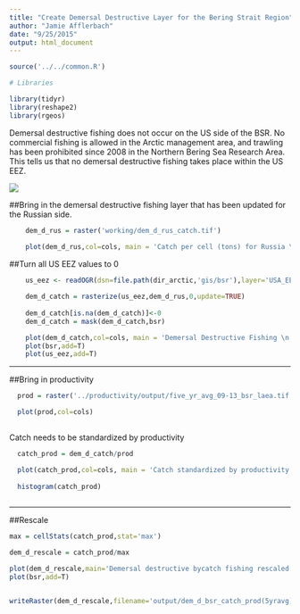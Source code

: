 ---
title: "Create Demersal Destructive Layer for the Bering Strait Region"
author: "Jamie Afflerbach"
date: "9/25/2015"
output: html_document
---
```{r setup, warning=F,message=F}

source('../../common.R')

# Libraries

library(tidyr)
library(reshape2)
library(rgeos)
```

Demersal destructive fishing does not occur on the US side of the BSR. No commercial fishing is allowed in the Arctic management area, and trawling has been prohibited since 2008 in the Northern Bering Sea Research Area. This tells us that no demersal destructive fishing takes place within the US EEZ.

![](./images/US_AK_mpas.png)


##Bring in the demersal destructive fishing layer that has been updated for the Russian side.
```{r, warning=F,message=F}

    dem_d_rus = raster('working/dem_d_rus_catch.tif')
    
    plot(dem_d_rus,col=cols, main = 'Catch per cell (tons) for Russia \n updated with SAUP data')
```

##Turn all US EEZ values to 0
```{r US to zero, message=F,warning=F}
    
    us_eez <- readOGR(dsn=file.path(dir_arctic,'gis/bsr'),layer='USA_EEZ',verbose=F)

    dem_d_catch = rasterize(us_eez,dem_d_rus,0,update=TRUE)
    
    dem_d_catch[is.na(dem_d_catch)]<-0
    dem_d_catch = mask(dem_d_catch,bsr)

    plot(dem_d_catch,col=cols, main = 'Demersal Destructive Fishing \n Catch (tons) per cell')
    plot(bsr,add=T)
    plot(us_eez,add=T)

```  

***  

##Bring in productivity

```{r,message=F,warning=F}
    
  prod = raster('../productivity/output/five_yr_avg_09-13_bsr_laea.tif')

  plot(prod,col=cols)
    
```

Catch needs to be standardized by productivity
```{r,message=F,warning=F}

  catch_prod = dem_d_catch/prod

  plot(catch_prod,col=cols, main = 'Catch standardized by productivity')
  
  histogram(catch_prod)
  
```  

***  

##Rescale

```{r rescale,message=F,warning=F}
  
max = cellStats(catch_prod,stat='max')

dem_d_rescale = catch_prod/max

plot(dem_d_rescale,main='Demersal destructive bycatch fishing rescaled',col=cols)
plot(bsr,add=T)


writeRaster(dem_d_rescale,filename='output/dem_d_bsr_catch_prod(5yravg).tif',overwrite=T)

```
